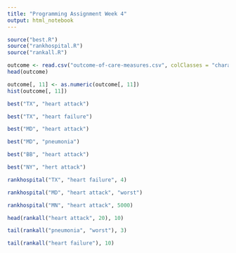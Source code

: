 ```yaml
---
title: "Programming Assignment Week 4"
output: html_notebook
---
```


```r
source("best.R")
source("rankhospital.R")
source("rankall.R")
```

```r
outcome <- read.csv("outcome-of-care-measures.csv", colClasses = "character")
head(outcome)
```


```r
outcome[, 11] <- as.numeric(outcome[, 11])
hist(outcome[, 11])
```
```r
best("TX", "heart attack")
```
```r
best("TX", "heart failure")
```


```r
best("MD", "heart attack")
```

```r
best("MD", "pneumonia")
```

```r
best("BB", "heart attack")
```

```r
best("NY", "hert attack")
```

```r
rankhospital("TX", "heart failure", 4)
```

```r
rankhospital("MD", "heart attack", "worst")
```

```r
rankhospital("MN", "heart attack", 5000)
```

```r
head(rankall("heart attack", 20), 10)
```


```r
tail(rankall("pneumonia", "worst"), 3)
```


```r
tail(rankall("heart failure"), 10)
```

